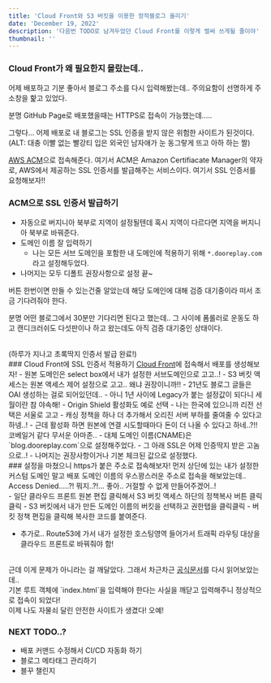 ```yaml
---
title: 'Cloud Front와 S3 버킷을 이용한 정적블로그 올리기'
date: 'December 19, 2022'
description: '다음번 TODO로 남겨두었던 Cloud Front를 이렇게 벌써 쓰게될 줄이야'
thumbnail: ''
---
```


### Cloud Front가 왜 필요한지 몰랐는데..
어제 배포하고 기분 좋아서 블로그 주소를 다시 입력해봤는데.. 주의요함이 선명하게 주소창을 핥고 있었다.

분명 GitHub Page로 배포했을때는 HTTPS로 접속이 가능했는데.....

그렇다... 어제 배포로 내 블로그는 SSL 인증을 받지 않은 위험한 사이트가 된것이다.
<br />
(ALT: 대충 이빨 없는 빨강티 입은 외국인 남자애가 눈 동그랗게 뜨고 아하 하는 짤)

<a href='https://us-east-1.console.aws.amazon.com/acm/home?region=us-east-1#/welcomehttps://aws.amazon.com/ko/certificate-manager/'>AWS ACM</a>으로 접속해준다. 여기서 ACM은 Amazon Certifiacate Manager의 약자로, AWS에서 제공하는 SSL 인증서를 발급해주는 서비스이다.
여기서 SSL 인증서를 요청해보자!!
<br />
### ACM으로 SSL 인증서 발급하기
- 자동으로 버지니아 북부로 지역이 설정될텐데 혹시 지역이 다르다면 지역을 버지니아 북부로 바꿔준다.
- 도메인 이름 잘 입력하기
  - 나는 모든 서브 도메인을 포함한 내 도메인에 적용하기 위해 `*.dooreplay.com`라고 설정해두었다.
- 나머지는 모두 디폴트 권장사항으로 설정 끝~

버튼 한번이면 만들 수 있는건줄 알았는데 해당 도메인에 대해 검증 대기중이라 떠서 조금 기다려줘야 한다.

분명 어떤 블로그에서 30분만 기다리면 된다고 했는데.. 
그 사이에 폼롤러로 운동도 하고 캔디크러쉬도 다섯판이나 하고 왔는데도 아직 검증 대기중인 상태이다.

<br />
(하루가 지나고 초록딱지 인증서 발급 완료!)
<br />
### Cloud Front에 SSL 인증서 적용하기
<a href='https://us-east-1.console.aws.amazon.com/cloudfront/v3/home?region=us-east-1#/welcome'>Cloud Front</a>에 접속해서 배포를 생성해보자!
- 원본 도메인은 select box에서 내가 설정한 서브도메인으로 고고..!
- S3 버킷 액세스는 원본 액세스 제어 설정으로 고고.. 왜냐 권장이니까!!
  - 21년도 블로그 글들은 OAI 생성하는 걸로 되어있던데..
  - 아니 1년 사이에 Legacy가 붙는 설정값이 되다니 세월이란 참 야속해!
- Origin Shield 활성화도 예로 선택
  - 나는 한국에 있으니까 리전 선택은 서울로 고고
  - 캐싱 정책을 하나 더 추가해서 오리진 서버 부하를 줄여줄 수 있다고 하넹..!
  - 근데 활성화 하면 원본에 연결 시도할때마다 돈이 더 나올 수 있다고 하네..?!! 코베일거 같다 무서운 아마존..
- 대체 도메인 이름(CNAME)은 `blog.dooreplay.com`으로 설정해주었다.
- 그 아래 SSL은 어제 인증딱지 받은 고놈으로..! 
- 나머지는 권장사항이거나 기본 체크된 값으로 설정했다.

<br />
### 설정을 마쳤으니 https가 붙은 주소로 접속해보자!
먼저 상단에 있는 내가 설정한 커스텀 도메인 말고 배포 도메인 이름의 우스꽝스러운 주소로 접속을 해보았는데..
Access Denied.....?! 뭐지..?!... 좋아.. 거절할 수 없게 만들어주겠어..!
<br />
- 일단 클라우드 프론트 원본 편집 클릭해서 S3 버킷 액세스 하단의 정책복사 버튼 클릭클릭
- S3 버킷에서 내가 만든 도메인 이름의 버킷을 선택하고 권한탭을 클릭클릭
- 버킷 정책 편집을 클릭해 복사한 코드를 붙여준다.

+ 추가로..
Route53에 가서 내가 설정한 호스팅영역 들어가서 트래픽 라우팅 대상을 클라우드 프론트로 바꿔줘야 함!
<br />
근데 이게 문제가 아니라는 걸 깨달았다.
그래서 차근차근 <a href='https://aws.amazon.com/ko/premiumsupport/knowledge-center/s3-website-cloudfront-error-403'>공식문서</a>를 다시 읽어보았는데..<br />
기본 루트 객체에 `index.html`을 입력해야 한다는 사실을 깨닫고 입력해주니 정상적으로 접속이 되었다!
<br />
이제 나도 자물쇠 달린 안전한 사이트가 생겼다! 오예!
<br />

### NEXT TODO..?
- 배포 커맨드 수정해서 CI/CD 자동화 하기
- 블로그 메타태그 관리하기
- 블꾸 챌린지